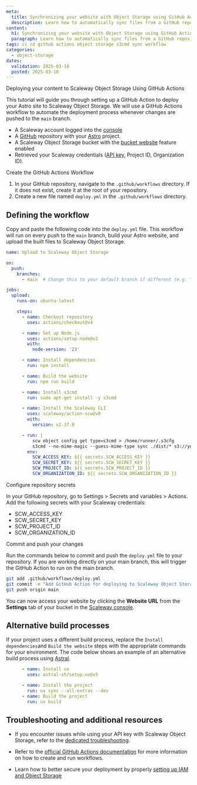 ```yaml
---
meta:
  title: Synchronizing your website with Object Storage using GitHub Actions
  description: Learn how to automatically sync files from a GitHub repository with Scaleway Object Storage using GitHub Actions to deploy your website
content:
  h1: Synchronizing your website with Object Storage using GitHub Actions
  paragraph: Learn how to automatically sync files from a GitHub repository with Scaleway Object Storage using GitHub Actions to deploy your website
tags: ci cd github actions object storage s3cmd sync workflow
categories:
  - object-storage
dates:
  validation: 2025-03-10
  posted: 2025-03-10
---
```


Deploying your content to Scaleway Object Storage Using GitHub Actions

This tutorial will guide you through setting up a GitHub Action to deploy your Astro site to Scaleway Object Storage. We will use a GitHub Actions workflow to automate the deployment process whenever changes are pushed to the `main` branch.

<Macro id="requirements" />

- A Scaleway account logged into the [console](https://console.scaleway.com)
- A [GitHub](https://github.com/) repository with your [Astro](https://astro.build/) project.
- A Scaleway Object Storage bucket with the [bucket website](/object-storage/how-to/use-bucket-website/) feature enabled
- Retrieved your Scaleway credentials ([API key](/iam/how-to/create-api-keys/), Project ID, Organization ID).

Create the GitHub Actions Workflow

1. In your GitHub repository, navigate to the `.github/workflows` directory. If it does not exist, create it at the root of your repository.
2. Create a new file named `deploy.yml` in the `.github/workflows` directory.

## Defining the workflow

Copy and paste the following code into the `deploy.yml` file. This workflow will run on every push to the `main` branch, build your Astro website, and upload the built files to Scaleway Object Storage.

```yaml
name: Upload to Scaleway Object Storage

on:
  push:
    branches:
      - main  # Change this to your default branch if different (e.g. "trunk", or "master")

jobs:
  upload:
    runs-on: ubuntu-latest

    steps:
      - name: Checkout repository
        uses: actions/checkout@v4

      - name: Set up Node.js
        uses: actions/setup-node@v2
        with:
          node-version: '23'

      - name: Install dependencies
        run: npm install

      - name: Build the website
        run: npm run build

      - name: Install s3cmd
        run: sudo apt-get install -y s3cmd

      - name: Install the Scaleway CLI
        uses: scaleway/action-scw@v0
        with:
          version: v2.37.0

      - run: |
          scw object config get type=s3cmd > /home/runner/.s3cfg
          s3cmd --no-mime-magic --guess-mime-type sync ./dist/* s3://your_bucket_name/
        env:
          SCW_ACCESS_KEY: ${{ secrets.SCW_ACCESS_KEY }}
          SCW_SECRET_KEY: ${{ secrets.SCW_SECRET_KEY }}
          SCW_PROJECT_ID: ${{ secrets.SCW_PROJECT_ID }}
          SCW_ORGANIZATION_ID: ${{ secrets.SCW_ORGANIZATION_ID }}
```

Configure repository secrets

In your GitHub repository, go to Settings > Secrets and variables > Actions.
Add the following secrets with your Scaleway credentials:

- SCW_ACCESS_KEY
- SCW_SECRET_KEY
- SCW_PROJECT_ID
- SCW_ORGANIZATION_ID

Commit and push your changes

Run the commands below to commit and push the `deploy.yml` file to your repository. If you are working directly on your main branch, this will trigger the GitHub Action to run on the main branch.

```bash
git add .github/workflows/deploy.yml
git commit -m "Add GitHub Action for deploying to Scaleway Object Storage"
git push origin main
```

You can now access your website by clicking the **Website URL** from the **Settings** tab of your bucket in the [Scaleway console](https://console.scaleway.com/object-storage/buckets).

## Alternative build processes

If your project uses a different build process, replace the `Install dependencies`and `Build the website` steps with the appropriate commands for your environment. The code below shows an example of an alternative build process using [Astral](https://astral.sh/).


```yaml
      - name: Install uv
        uses: astral-sh/setup-uv@v5

      - name: Install the project
        run: uv sync --all-extras --dev
      - name: Build the project
        run: uv build
```

## Troubleshooting and additional resources

- If you encounter issues while using your API key with Scaleway Object Storage, refer to the [dedicated troubleshooting](/object-storage/troubleshooting/api-key-does-not-work/).

- Refer to the [official GitHub Actions documentation](https://docs.github.com/en/actions/writing-workflows/quickstart) for more information on how to create and run workflows.

- Learn how to better secure your deployment by properly [setting up IAM and Object Storage](/object-storage/api-cli/combining-iam-and-object-storage/)

